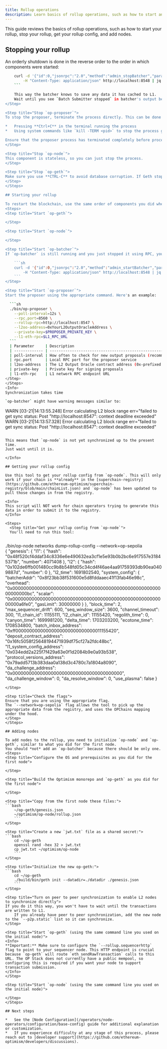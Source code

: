 ```yaml
---
title: Rollup operations
description: Learn basics of rollup operations, such as how to start and stop your rollup, get your rollup config, and how to add nodes.
---
```


This guide reviews the basics of rollup operations, such as how to start your rollup, stop your rollup, get your rollup config, and add nodes.

## Stopping your rollup

An orderly shutdown is done in the reverse order to the order in which components were started:
<Steps>
  <Step title="To stop the batcher, use this command:">
  ```sh
      curl -d '{"id":0,"jsonrpc":"2.0","method":"admin_stopBatcher","params":[]}' \
          -H "Content-Type: application/json" http://localhost:8548 | jq
      ```
  
      This way the batcher knows to save any data it has cached to L1.
      Wait until you see `Batch Submitter stopped` in batcher's output before you stop the process.
  </Step>

  <Step title="Stop `op-proposer`">
  To stop the proposer, terminate the process directly. This can be done by:
  
  *   Pressing **Ctrl+C** in the terminal running the process
  *   Using system commands like `kill -TERM <pid>` to stop the process gracefully
  
  Ensure that the proposer process has terminated completely before proceeding to stop other components.
  </Step>

  <Step title="Stop `op-node`">
  This component is stateless, so you can just stop the process.
  </Step>

  <Step title="Stop `op-geth`">
  Make sure you use **CTRL-C** to avoid database corruption. If Geth stops unexpectedly the database can be corrupted. This is known as an "[unclean shutdown](https://geth.ethereum.org/docs/fundamentals/databases#unclean-shutdowns)" and it can lead to a variety of problems for the node when it is restarted.
  </Step>
</Steps>

## Starting your rollup

To restart the blockchain, use the same order of components you did when you initialized it.
<Steps>
  <Step title="Start `op-geth`">
  
  </Step>

  <Step title="Start `op-node`">
  
  </Step>

  <Step title="Start `op-batcher`">
  If `op-batcher` is still running and you just stopped it using RPC, you can start it with this command:
  
      ```sh
      curl -d '{"id":0,"jsonrpc":"2.0","method":"admin_startBatcher","params":[]}' \
          -H "Content-Type: application/json" http://localhost:8548 | jq   
      ```
  </Step>

  <Step title="Start `op-proposer`">
  Start the proposer using the appropriate command. Here's an example:
  
    ```sh
    ./bin/op-proposer \
      --poll-interval=12s \
      --rpc.port=8560 \
      --rollup-rpc=http://localhost:8547 \
      --l2oo-address=0xYourL2OutputOracleAddress \
      --private-key=$PROPOSER_PRIVATE_KEY \
      --l1-eth-rpc=$L1_RPC_URL
    ```
    | Parameter     | Description                                                    |
    | ------------- | -------------------------------------------------------------- |
    | poll-interval | How often to check for new output proposals (recommended: 12s) |
    | rpc.port      | Local RPC port for the proposer service                        |
    | l2oo-address  | The L2 Output Oracle contract address (0x-prefixed hex)        |
    | private-key   | Private key for signing proposals                              |
    | l1-eth-rpc    | L1 network RPC endpoint URL                                    |
  </Step>
</Steps>
<Info>
Synchronization takes time

`op-batcher` might have warning messages similar to:

```
WARN [03-21|14:13:55.248] Error calculating L2 block range         err="failed to get sync status: Post \"http://localhost:8547\": context deadline exceeded"
WARN [03-21|14:13:57.328] Error calculating L2 block range         err="failed to get sync status: Post \"http://localhost:8547\": context deadline exceeded"
```

This means that `op-node` is not yet synchronized up to the present time.
Just wait until it is.

</Info>

## Getting your rollup config

Use this tool to get your rollup config from `op-node`. This will only work if your chain is **already** in the [superchain-registry](https://github.com/ethereum-optimism/superchain-registry/blob/main/chainList.json) and `op-node` has been updated to pull those changes in from the registry.

<Info>
This script will NOT work for chain operators trying to generate this data in order to submit it to the registry.
</Info>

<Steps>
  <Step title="Get your rollup config from `op-node`">
  You'll need to run this tool:
  
  ```
  ./bin/op-node networks dump-rollup-config --network=op-sepolia   
  {
    "genesis": {
      "l1": {
        "hash": "0x48f520cf4ddaf34c8336e6e490632ea3cf1e5e93b0b2bc6e917557e31845371b",
        "number": 4071408
      },
      "l2": {
        "hash": "0x102de6ffb001480cc9b8b548fd05c34cd4f46ae4aa91759393db90ea0409887d",
        "number": 0
      },
      "l2_time": 1691802540,
      "system_config": {
        "batcherAddr": "0x8f23bb38f531600e5d8fddaaec41f13fab46e98c",
        "overhead": "0x00000000000000000000000000000000000000000000000000000000000000bc",
        "scalar": "0x00000000000000000000000000000000000000000000000000000000000a6fe0",
        "gasLimit": 30000000
      }
    },
    "block_time": 2,
    "max_sequencer_drift": 600,
    "seq_window_size": 3600,
    "channel_timeout": 300,
    "l1_chain_id": 11155111,
    "l2_chain_id": 11155420,
    "regolith_time": 0,
    "canyon_time": 1699981200,
    "delta_time": 1703203200,
    "ecotone_time": 1708534800,
    "batch_inbox_address": "0xff00000000000000000000000000000011155420",
    "deposit_contract_address": "0x16fc5058f25648194471939df75cf27a2fdc48bc",
    "l1_system_config_address": "0x034edd2a225f7f429a63e0f1d2084b9e0a93b538",
    "protocol_versions_address": "0x79add5713b383daa0a138d3c4780c7a1804a8090",
    "da_challenge_address": "0x0000000000000000000000000000000000000000",
    "da_challenge_window": 0,
    "da_resolve_window": 0,
    "use_plasma": false
  }
  ```
  </Step>

  <Step title="Check the flags">
  Ensure that you are using the appropriate flag. 
  The `--network=op-sepolia` flag allows the tool to pick up the appropriate data from the registry, and uses the OPChains mapping under the hood.
  </Step>
</Steps>

## Adding nodes

To add nodes to the rollup, you need to initialize `op-node` and `op-geth`, similar to what you did for the first node.
You should *not* add an `op-batcher` because there should be only one.
<Steps>
  <Step title="Configure the OS and prerequisites as you did for the first node">
  
  </Step>

  <Step title="Build the Optimism monorepo and `op-geth` as you did for the first node">
  
  </Step>

  <Step title="Copy from the first node these files:">
  ```bash
      ~/op-geth/genesis.json
      ~/optimism/op-node/rollup.json
      ```
  </Step>

  <Step title="Create a new `jwt.txt` file as a shared secret:">
  ```bash
      cd ~/op-geth
      openssl rand -hex 32 > jwt.txt
      cp jwt.txt ~/optimism/op-node
      ```
  </Step>

  <Step title="Initialize the new op-geth:">
  ```bash
      cd ~/op-geth
      ./build/bin/geth init --datadir=./datadir ./genesis.json
      ```
  </Step>

  <Step title="Turn on peer to peer synchronization to enable L2 nodes to synchronize directly">
  If you do it this way, you won't have to wait until the transactions are written to L1.
      If you already have peer to peer synchronization, add the new node to the `--p2p.static` list so it can synchronize.
  </Step>

  <Step title="Start `op-geth` (using the same command line you used on the initial node)">
  <Info>
  **Important:** Make sure to configure the `--rollup.sequencerhttp` flag to point to your sequencer node. This HTTP endpoint is crucial because `op-geth` will route `eth_sendRawTransaction` calls to this URL. The OP Stack does not currently have a public mempool, so configuring this is required if you want your node to support transaction submission.
  </Info>
  </Step>

  <Step title="Start `op-node` (using the same command line you used on the initial node)">
  
  </Step>
</Steps>

## Next steps

*   See the [Node Configuration](/operators/node-operators/configuration/base-config) guide for additional explanation or customization.
*   If you experience difficulty at any stage of this process, please reach out to [developer support](https://github.com/ethereum-optimism/developers/discussions).
